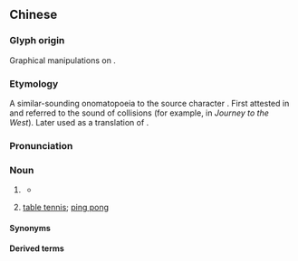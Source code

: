 ==Chinese==
{{zh-forms}}

===Glyph origin===
Graphical manipulations on {{zh-l|兵|[[soldier]]}}.

===Etymology===
A similar-sounding onomatopoeia to the source character {{zh-l|兵|[[soldier]]}}. First attested in {{w|Ming Dynasty}} and referred to the sound of collisions (for example, in ''Journey to the West''). Later used as a translation of {{der|zh|en|ping pong}}.

===Pronunciation===
{{zh-pron
|m=pīngpāng,tl=y
|c=bing1 bam1
|h=pfs=phin-phong/phîn-phóng
|h_note=phin-phong - sound of collision; phîn-phóng - “table tennis”
|md=pĭng-pŏng
|mn=ml:phin-phong/tw:phín-phóng
|mn-t=bing1 bong5
|w=1phin phan
|cat=n
}}

===Noun===
{{zh-noun}}

# {{lb|zh|onomatopoeia}} {{n-g|[[sound|Sound]] of [[collision]]; the sound made from the [[impact]] of an [[object]].}}
#* {{zh-x|忽 擡頭，只 見 方丈 門外 有 一個 石獅子，卻 就 舉起 棍 來，乒乓 一下，打 得{de} 粉亂麻碎。|ref=Xiyouji}}
# {{zh-div|球}} [[table tennis]]; [[ping pong]]

====Synonyms====
{{zh-dial|乒乓球}}

====Derived terms====
{{zh-der|乒乓球|乒乓波|乒乒乓乓|乒乓外交|乒乓泅|吹乒乓}}

{{zh-cat|Games|Sports}}